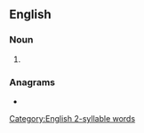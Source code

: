 {{also|Payers}}
==English==

===Noun===
{{head|en|noun form}}

# {{plural of|en|payer}}

===Anagrams===
* {{anagrams|en|a=aeprsy|prayse|repays|speary}}

[[Category:English 2-syllable words]]